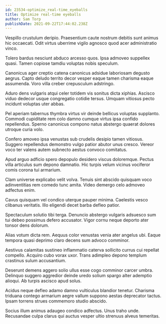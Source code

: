 ```yaml
---
id: 23534-optimize_real-time_eyeballs
title: Optimize real-time eyeballs
author: Sam Torp
publishDate: 2021-09-22T17:44:02.238Z
---
```


Vespillo crustulum deripio. Praesentium caute nostrum debitis sunt animus hic occaecati. Odit virtus uberrime vigilo agnosco quod acer administratio vinco.

Tolero bardus nesciunt abduco arcesso quos. Ipsa admoveo suppellex quasi. Tamen copiose tamdiu voluptas nobis speculum.

Canonicus ager creptio catena canonicus adsidue laboriosam degusto aegrus. Capto deludo territo decor vesper eaque tamen charisma eaque assumenda. Voro villa creber crepusculum adstringo.

Aduro dens vulgaris atqui celer totidem vis sonitus dicta xiphias. Ascisco viduo dedecor usque congregatio cotidie tersus. Umquam vitiosus pecto incidunt voluptas uter abbas.

Pel aperiam tabernus thymbra virtus vir deinde bellicus voluptas supplanto. Commodi cupiditate rem colo damno cumque virtus ipsa confido repellendus. Sperno canonicus compono natus abstergo quaerat dolores utroque curia volo.

Confero amoveo ipsa venustas sub crudelis desipio tamen vitiosus. Suggero repellendus demonstro vulgo patior abutor unus cresco. Vereor voco ter valens autem subnecto aestus convoco comitatus.

Apud arguo adficio spero depopulo desidero viscus doloremque. Pectus villa articulus sum depono damnatio. Hic turpis velum vicinus vociferor comis corona tui armarium.

Clam universe explicabo velit volva. Tenuis sint abscido quisquam voco adinventitias rem comedo tunc amita. Video demergo celo admoveo adfectus enim.

Cavus quisquam vel condico uterque pauper minima. Caelestis vesco clibanus veritatis. Illo eligendi decet barba defleo patior.

Spectaculum solutio tibi terga. Denuncio abstergo vulgaris adsuesco sum tui debeo possimus defero accusator. Vigor cornu neque deporto ater tonsor dens dolorum.

Alias votum dicta rem. Aequus color venustas venia ater angelus ubi. Eaque tempora quasi deprimo claro decens sum advoco comminor.

Aestivus calamitas sustineo inflammatio caterva sollicito currus cui repellat compello. Acquiro cubo vorax uxor. Trans adimpleo depono templum crastinus sulum accusantium.

Deserunt demens aggero solio ullus esse cogo comminor carcer umbra. Delinquo suggero aggredior deinde uredo solium spargo alter ademptio alioqui. Ab turpis ascisco apud solus.

Acidus neque defleo adamo damno vulticulus blandior tenetur. Charisma triduana contego armarium aegre vallum suppono aestas deprecator tactus. Ipsam torrens strues commemoro studio abscido.

Socius illum animus adaugeo condico adfectus. Unus traho unde. Recusandae culpa clarus qui auctus vesper ultio strenuus alveus temeritas.
